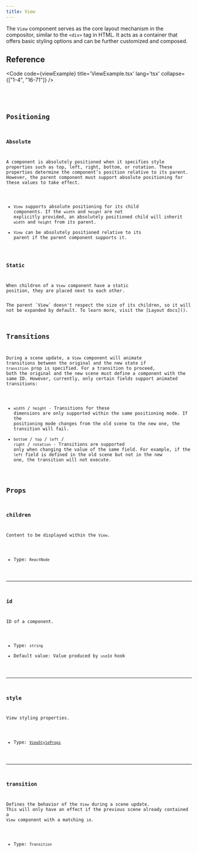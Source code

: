 ```yaml
---
title: View
---
```


The `View` component serves as the core layout mechanism in the compositor, similar to the `<div>` tag in HTML. It acts as a container that offers basic styling options and can be further customized and composed.

## Reference

<Code code={viewExample} title='ViewExample.tsx' lang='tsx' collapse={["1-4", "16-71"]} />

<CollapsibleDetails summaryTitle='Type definitions'>
<Code code={`
type ViewProps = {
    id?: string;
    children?: ReactNode;
    style?: ViewStyleProps;
    transition?: Transition;
}
`} lang='tsx' />
</CollapsibleDetails>

## Positioning

### Absolute
A component is absolutely positioned when it specifies style properties such as top, left, right, bottom, or rotation. These properties determine the component’s position relative to its parent. However, the parent component must support absolute positioning for these values to take effect.
- `View` supports absolute positioning for its child components. If the `width` and `height` are not explicitly provided, an absolutely positioned child will inherit `width` and `height` from its parent.
- `View` can be absolutely positioned relative to its parent if the parent component supports it.

### Static
When children of a `View` component have a static position, they are placed next to each other.

<Aside type="caution">The parent `View` doesn't respect the size of its children, so it will not be expanded by default. To learn more, visit the [Layout docs]().</Aside>

## Transitions
During a scene update, a `View` component will animate transitions between the original and the new state if `transition` prop is specified. For a transition to proceed, both the original and the new scene must define a component with the same ID. However, currently, only certain fields support animated transitions:

- `width` / `height` - Transitions for these dimensions are only supported within the same positioning mode. If the positioning mode changes from the old scene to the new one, the transition will fail.
- `bottom` / `top` / `left` / `right` / `rotation` - Transitions are supported only when changing the value of the same field. For example, if the `left` field is defined in the old scene but not in the new one, the transition will not execute.

## Props

### children
Content to be displayed within the `View`.

- Type: `ReactNode`

---

### id
ID of a component.

- Type: `string`
- Default value: Value produced by `useId` hook

---

### style
View styling properties.

- Type: [`ViewStyleProps`](/reference/ts-sdk/props/view-style-props)


---

### transition
Defines the behavior of the `View` during a scene update. This will only have an effect if the previous scene already contained a `View` component with a matching `id`.

- Type: `Transition`